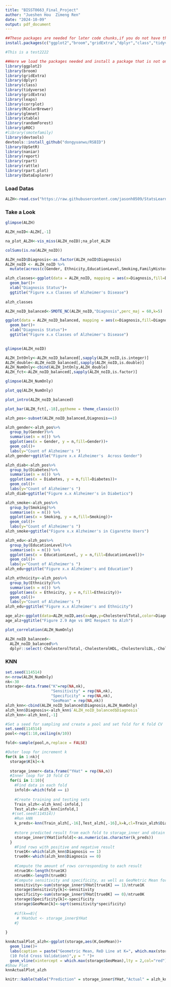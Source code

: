 ```yaml
---
title: "BISST0663_Final_Project"
author: "Jueshen Hou  Zimeng Ren"
date: "2024-10-09"
output: pdf_document
---
```



```r
##These packages are needed for later code chunks,if you do not have the following packages installed, please run this chunk to ensure all packages needed are installed.
install.packages(c("ggplot2","broom","gridExtra","dplyr","class","tidyverse","leaps","corrplot","RColorBrewer","glmnet","xtable","randomForest","pROC","devtools","UpSetR","naniar","report","rpart","rattle","rpart.plot"))
```

```r
#This is a test2222
```


```r
##Here we load the packages needed and install a package that is not on CRAN
library(ggplot2)
library(broom)
library(gridExtra)
library(dplyr)
library(class)
library(tidyverse)
library(gridExtra)
library(leaps)
library(corrplot)
library(RColorBrewer)
library(glmnet)
library(xtable)
library(randomForest)
library(pROC)
#library(smotefamily)
library(devtools)
devtools::install_github("dongyuanwu/RSBID")
library(UpSetR)
library(naniar)
library(report)
library(rpart)
library(rattle)
library(rpart.plot)
library(DataExplorer)
```

### Load Datas
```r
ALZH<-read.csv("https://raw.githubusercontent.com/jasonh0509/StatsLearningFinal/refs/heads/main/alzheimers_disease_data.csv")
```

### Take a Look

```r
glimpse(ALZH)
```
```r
ALZH_noID<-ALZH[,-1]
```


```r
na_plot_ALZH<-vis_miss(ALZH_noID);na_plot_ALZH

```

```r
colSums(is.na(ALZH_noID))
```

```r
ALZH_noID$Diagnosis<-as.factor(ALZH_noID$Diagnosis)
ALZH_noID <- ALZH_noID %>%
  mutate(across(c(Gender, Ethnicity,EducationLevel,Smoking,FamilyHistoryAlzheimers,CardiovascularDisease,Diabetes,Depression,HeadInjury,Hypertension,MemoryComplaints,BehavioralProblems,Confusion,Disorientation,PersonalityChanges,DifficultyCompletingTasks,Forgetfulness), as.factor))
```

```r
alzh_classes<-ggplot(data = ALZH_noID, mapping = aes(x=Diagnosis,fill=Diagnosis))+
  geom_bar()+
  xlab("Diagnosis Status")+
  ggtitle("Figure x.x Classes of Alzheimer's Disease")
  
alzh_classes
```
```r
ALZH_noID_balanced<-SMOTE_NC(ALZH_noID,"Diagnosis",perc_maj = 60,k=5)
```

```r
ggplot(data = ALZH_noID_balanced, mapping = aes(x=Diagnosis,fill=Diagnosis))+
  geom_bar()+
  xlab("Diagnosis Status")+
  ggtitle("Figure x.x Classes of Alzheimer's Disease")
  
```


```r
glimpse(ALZH_noID)
```

```r
ALZH_IntOnly<-ALZH_noID_balanced[,sapply(ALZH_noID,is.integer)]
ALZH_double<-ALZH_noID_balanced[,sapply(ALZH_noID,is.double)]
ALZH_NumOnly<-cbind(ALZH_IntOnly,ALZH_double)
ALZH_fct<-ALZH_noID_balanced[,sapply(ALZH_noID,is.factor)]

```

```r
glimpse(ALZH_NumOnly)
```

```r
plot_qq(ALZH_NumOnly)
```



```r
plot_intro(ALZH_noID_balanced)
```



```r
plot_bar(ALZH_fct[,-18],ggtheme = theme_classic())
```


```r
alzh_pos<-subset(ALZH_noID_balanced,Diagnosis==1)

alzh_gender<-alzh_pos%>%
  group_by(Gender)%>%
  summarise(n = n()) %>%
  ggplot(aes(x = Gender, y = n,fill=Gender))+
  geom_col()+
  labs(y="Count of Alzheimer's ")
alzh_gender+ggtitle("Figure x.x Alzheimer's  Across Gender")

alzh_diab<-alzh_pos%>%
  group_by(Diabetes)%>%
  summarise(n = n()) %>%
  ggplot(aes(x = Diabetes, y = n,fill=Diabetes))+
  geom_col()+
  labs(y="Count of Alzheimer's ")
alzh_diab+ggtitle("Figure x.x Alzheimer's in Diabetics")

```

```r
alzh_smoke<-alzh_pos%>%
  group_by(Smoking)%>%
  summarise(n = n()) %>%
  ggplot(aes(x = Smoking, y = n,fill=Smoking))+
  geom_col()+
  labs(y="Count of Alzheimer's ")
alzh_smoke+ggtitle("Figure x.x Alzheimer's in Cigarette Users")

```

```r
alzh_edu<-alzh_pos%>%
  group_by(EducationLevel)%>%
  summarise(n = n()) %>%
  ggplot(aes(x = EducationLevel, y = n,fill=EducationLevel))+
  geom_col()+
  labs(y="Count of Alzheimer's ")
alzh_edu+ggtitle("Figure x.x Alzheimer's and Education")

```

```r
alzh_ethnicity<-alzh_pos%>%
  group_by(Ethnicity)%>%
  summarise(n = n()) %>%
  ggplot(aes(x = Ethnicity, y = n,fill=Ethnicity))+
  geom_col()+
  labs(y="Count of Alzheimer's ")
alzh_edu+ggtitle("Figure x.x Alzheimer's and Ethnicity")

```

```r
age_alz<-ggplot(data=ALZH_noID,aes(x=Age,y=CholesterolTotal,color=Diagnosis))+geom_point()
age_alz+ggtitle("Figure 2.9 Age vs BMI Respect to Alzh")

```

```r
plot_correlation(ALZH_NumOnly)
```


```r
ALZH_noID_balanced<-
  ALZH_noID_balanced%>%
  dplyr::select(-CholesterolTotal,-CholesterolHDL,-CholesterolLDL,-CholesterolTriglycerides)
```


### KNN
```r
set.seed(114514)
n<-nrow(ALZH_NumOnly)
nk<-30
storage<-data.frame("K"=rep(NA,nk),
                    "Sensitivity" = rep(NA,nk),
                    "Specificity" = rep(NA,nk),
                    "GeoMean" = rep(NA,nk))
alzh_knn<-cbind(ALZH_noID_balanced$Diagnosis,ALZH_NumOnly)
alzh_knn$Diagnosis<-alzh_knn$`ALZH_noID_balanced$Diagnosis`
alzh_knn<-alzh_knn[,-1]

#Set a seed for sampling and create a pool and set fold for K fold CV
set.seed(114514)
pool<-rep(1:10,ceiling(n/10))

fold<-sample(pool,n,replace = FALSE)

#Outer loop for increment k 
for(k in 1:nk){
  storage$K[k]<-k
  
  storage_inner<-data.frame("YHat" = rep(NA,n))
  #Inner loop for 10 fold CV
  for(i in 1:10){
    #Find data in each fold
    infold<-which(fold == i)
    
    #Create training and testing sets
    Train_alzh<-alzh_knn[-infold,]
    Test_alzh<-alzh_knn[infold,]
   #(set.seed(114514))
    #Run kNN
    k_preds<-knn(Train_alzh[,-16],Test_alzh[,-16],k=k,cl=Train_alzh$Diagnosis)
    
    #store predicted result from each fold to storage_inner and obtain predictions to     the full data set 
    storage_inner$YHat[infold]<-as.numeric(as.character(k_preds))
  }
    #Find rows with positive and negative result
    true1K<-which(alzh_knn$Diagnosis == 1)
    true0K<-which(alzh_knn$Diagnosis == 0)
    
    #Compute the amount of rows corresponding to each result
    ntrue1K<-length(true1K)
    ntrue0K<-length(true0K)
    #Compute sensitivity and specificity, as well as GeoMetric Mean for determining the best value for k
    sensitivity<-sum(storage_inner$YHat[true1K] == 1)/ntrue1K
    storage$Sensitivity[k]<-sensitivity
    specificity<-sum(storage_inner$YHat[true0K] == 0)/ntrue0K
    storage$Specificity[k]<-specificity
    storage$GeoMean[k]<-sqrt(sensitivity*specificity)
    
    #if(k==8){
     # YHatOut <- storage_inner$YHat
    #}
   
}

```

```r
knnActualPlot_alzh<-ggplot(storage,aes(K,GeoMean))+
  geom_line()+
  labs(caption = paste("Geometric Mean, ReD Line at K=", which.max(storage$GeoMean)),title = "Figure 3.2.2 GeoMean Graph of kNN with Best k Shown
  (10 Fold Cross Validation)",y = " ")+
  geom_vline(xintercept = which.max(storage$GeoMean),lty = 2,col="red")
#Show Plot
knnActualPlot_alzh
```

```r
knitr::kable(table("Prediction" = storage_inner$YHat,"Actual" = alzh_knn$Diagnosis),caption = "Confusion Matrix of Predicting Stroke (10-fold Cross Validation with k=1)")
```


